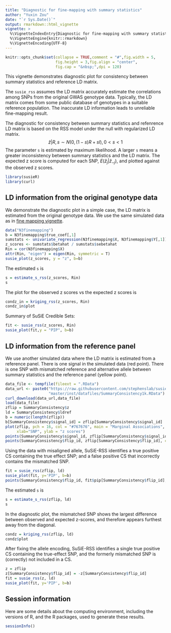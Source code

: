 ```yaml
---
title: "Diagnostic for fine-mapping with summary statistics"
author: "Yuxin Zou"
date: "`r Sys.Date()`"
output: rmarkdown::html_vignette
vignette: >
  %\VignetteIndexEntry{Diagnostic for fine-mapping with summary statistics}
  %\VignetteEngine{knitr::rmarkdown}
  %\VignetteEncoding{UTF-8}
---
```


```r
knitr::opts_chunk$set(collapse = TRUE,comment = "#",fig.width = 5,
                      fig.height = 3,fig.align = "center",
                      fig.cap = "&nbsp;",dpi = 120)
```

This vignette demonstrates diagnostic plot for consistency between summary statistics and reference LD matrix. 

The `susie_rss` assumes the LD matrix accurately estimate the correlations among SNPs from the original GWAS genotype data. Typically, the LD matrix comes from some public database of genotypes in a suitable reference population. The inaccurate LD information leads to unreliable fine-mapping result.

The diagnostic for consistency between summary statistics and refenrence LD matrix is based on the RSS model under the null with regularized LD matrix.
$$
\hat{z} | R, s \sim N(0, (1-s)R + s I), 0<s<1
$$
The parameter `s` is estimated by maximum likelihood. A larger `s` means a greater inconsistency between summary statistics and the LD matrix. The expected z score is computed for each SNP, $E(\hat{z}_j | \hat{z}_{-j})$, and plotted against the observed z scores.

```r
library(susieR)
library(curl)
```

## LD information from the original genotype data

We demonstrate the diagnostic plot in a simple case, the LD matrix is estimated from the original genotype data. We use the same simulated data as in [fine mapping vignette](finemapping.html). 

```r
data("N3finemapping")
b = N3finemapping$true_coef[,1]
sumstats <- univariate_regression(N3finemapping$X, N3finemapping$Y[,1])
z_scores <- sumstats$betahat / sumstats$sebetahat
Rin = cor(N3finemapping$X)
attr(Rin, "eigen") = eigen(Rin, symmetric = T)
susie_plot(z_scores, y = "z", b=b)
```

The estimated `s` is
```r
s = estimate_s_rss(z_scores, Rin)
s
```

The plot for the observed z scores vs the expected z scores is 
```r
condz_in = kriging_rss(z_scores, Rin)
condz_in$plot
```

Summary of SuSiE Credible Sets:
```r
fit <- susie_rss(z_scores, Rin)
susie_plot(fit,y = "PIP", b=b)
```

## LD information from the reference panel

We use another simulated data where the LD matrix is estimated from a reference panel. There is one signal in the simulated data (red point). There is one SNP with mismatched reference and alternative allele between summary statistics and the reference panel (yellow point).

```r
data_file <- tempfile(fileext = ".RData")
data_url <- paste0("https://raw.githubusercontent.com/stephenslab/susieR/",
                   "master/inst/datafiles/SummaryConsistency1k.RData")
curl_download(data_url,data_file)
load(data_file)
zflip = SummaryConsistency$z
ld = SummaryConsistency$ldref
b = numeric(length(zflip))
b[SummaryConsistency$signal_id] = zflip[SummaryConsistency$signal_id]
plot(zflip, pch = 16, col = "#767676", main = "Marginal Associations", 
     xlab="SNP", ylab = "z scores")
points(SummaryConsistency$signal_id, zflip[SummaryConsistency$signal_id], col=2, pch=16)
points(SummaryConsistency$flip_id, zflip[SummaryConsistency$flip_id], col=7, pch=16)
```
Using the data with misaligned allele, SuSiE-RSS identifies a true positive CS containing the true effect SNP; and a false positive CS that incorrectly contains the mismatched SNP.
```r
fit = susie_rss(zflip, ld)
susie_plot(fit, y='PIP', b=b)
points(SummaryConsistency$flip_id, fit$pip[SummaryConsistency$flip_id], col=7, pch=16)
```

The estimated `s` is
```r
s = estimate_s_rss(zflip, ld)
s
```

In the diagnostic plot, the mismatched SNP shows the largest difference between observed and expected z-scores, and therefore appears furthest away from the diagonal.

```r
condz = kriging_rss(zflip, ld)
condz$plot
```

After fixing the allele encoding, SuSiE-RSS identifies a single true positive CS containing the true-effect SNP, and the formerly mismatched SNP is (correctly) not included in a CS.

```r
z = zflip
z[SummaryConsistency$flip_id] = -z[SummaryConsistency$flip_id]
fit = susie_rss(z, ld)
susie_plot(fit, y='PIP', b=b)
```

## Session information

Here are some details about the computing environment, including the
versions of R, and the R packages, used to generate these results.

```r
sessionInfo()
```
